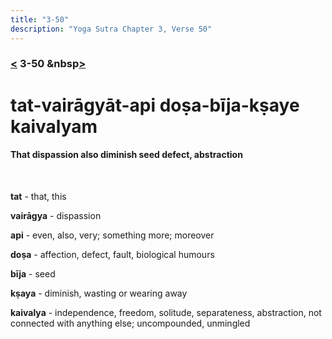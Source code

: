 ```yaml
---
title: "3-50"
description: "Yoga Sutra Chapter 3, Verse 50"
---
```


### [<](/Chapter-3/3-49/) 3-50 &nbsp[>](/Chapter-3/3-51/)

# tat-vairāgyāt-api doṣa-bīja-kṣaye kaivalyam

#### That dispassion also diminish seed defect, abstraction

<br />

**tat** - that, this

**vairāgya** - dispassion

**api** - even, also, very; something more; moreover

**doṣa** - affection, defect, fault, biological humours

**bīja** - seed

**kṣaya** - diminish, wasting or wearing away

**kaivalya** - independence, freedom, solitude, separateness, abstraction, not connected with anything else; uncompounded, unmingled

<br />

